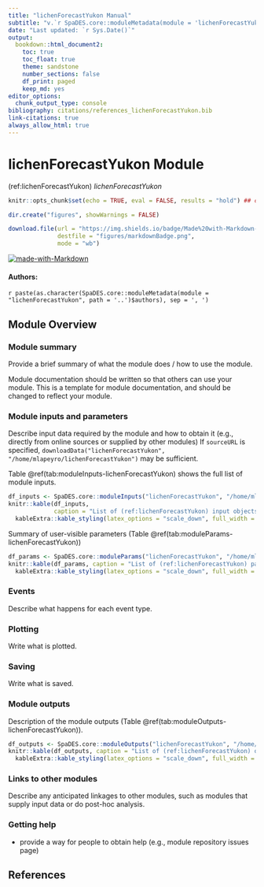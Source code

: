 ```yaml
---
title: "lichenForecastYukon Manual"
subtitle: "v.`r SpaDES.core::moduleMetadata(module = 'lichenForecastYukon', path = '..')$version`"
date: "Last updated: `r Sys.Date()`"
output:
  bookdown::html_document2:
    toc: true
    toc_float: true
    theme: sandstone
    number_sections: false
    df_print: paged
    keep_md: yes
editor_options:
  chunk_output_type: console
bibliography: citations/references_lichenForecastYukon.bib
link-citations: true
always_allow_html: true
---
```


# lichenForecastYukon Module

<!-- the following are text references used in captions for LaTeX compatibility -->
(ref:lichenForecastYukon) *lichenForecastYukon*

```r
knitr::opts_chunk$set(echo = TRUE, eval = FALSE, results = "hold") ## change to eval = TRUE if all chunks are to be evaluated

dir.create("figures", showWarnings = FALSE)

download.file(url = "https://img.shields.io/badge/Made%20with-Markdown-1f425f.png",
              destfile = "figures/markdownBadge.png",
              mode = "wb")
```

[![made-with-Markdown](figures/markdownBadge.png)](https://commonmark.org)

<!-- if knitting to pdf remember to add the pandoc_args: ["--extract-media", "."] option to yml in order to get the badge images -->

#### Authors:

`r paste(as.character(SpaDES.core::moduleMetadata(module = "lichenForecastYukon", path = '..')$authors), sep = ', ')`
<!-- ideally separate authors with new lines, '\n' not working -->

## Module Overview

### Module summary

Provide a brief summary of what the module does / how to use the module.

Module documentation should be written so that others can use your module.
This is a template for module documentation, and should be changed to reflect your module.

### Module inputs and parameters

Describe input data required by the module and how to obtain it (e.g., directly from online sources or supplied by other modules)
If `sourceURL` is specified, `downloadData("lichenForecastYukon", "/home/mlapeyro/lichenForecastYukon")` may be sufficient.

Table \@ref(tab:moduleInputs-lichenForecastYukon) shows the full list of module inputs.

```r
df_inputs <- SpaDES.core::moduleInputs("lichenForecastYukon", "/home/mlapeyro/lichenForecastYukon")
knitr::kable(df_inputs,
             caption = "List of (ref:lichenForecastYukon) input objects and their description.") |>
  kableExtra::kable_styling(latex_options = "scale_down", full_width = TRUE)
```

Summary of user-visible parameters (Table \@ref(tab:moduleParams-lichenForecastYukon))


```r
df_params <- SpaDES.core::moduleParams("lichenForecastYukon", "/home/mlapeyro/lichenForecastYukon")
knitr::kable(df_params, caption = "List of (ref:lichenForecastYukon) parameters and their description.") |>
  kableExtra::kable_styling(latex_options = "scale_down", full_width = TRUE)
```

### Events

Describe what happens for each event type.

### Plotting

Write what is plotted.

### Saving

Write what is saved.

### Module outputs

Description of the module outputs (Table \@ref(tab:moduleOutputs-lichenForecastYukon)).

```r
df_outputs <- SpaDES.core::moduleOutputs("lichenForecastYukon", "/home/mlapeyro/lichenForecastYukon")
knitr::kable(df_outputs, caption = "List of (ref:lichenForecastYukon) outputs and their description.") |>
  kableExtra::kable_styling(latex_options = "scale_down", full_width = TRUE)
```

### Links to other modules

Describe any anticipated linkages to other modules, such as modules that supply input data or do post-hoc analysis.

### Getting help

-   provide a way for people to obtain help (e.g., module repository issues page)

## References

<!-- autogenerated from bibligraphy -->
